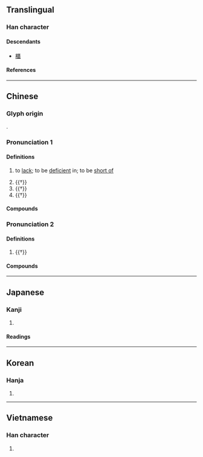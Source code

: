 {{also|匮}}
{{character info}}
==Translingual==

===Han character===
{{Han char|rn=22|rad=匚|as=12|sn=14|four=71718|canj=SLMC|ids=⿷匚貴}}

====Descendants====
* [[櫃]]

====References====
{{Han ref|kx=0154.200|dkj=02651|dj=0346.240|hdz=10089.140|uh=5331}}

----

==Chinese==
{{zh-forms|s=匮}}

===Glyph origin===
{{Han etym}}
{{Han compound|匚|貴|c1=s|c2=p|t1=cabinet|t2=valuables|ls=psc}}.

===Pronunciation 1===
{{zh-pron
|m=kuì
|c=gwai6
|mn=ml:khùi/qz,tw,xm:kūi
|mc=y
|oc=y
|cat=a,n
}}

====Definitions====
{{zh-hanzi}}

# {{lb|zh|literary}} to [[lack]]; to be [[deficient]] in; to be [[short of]]
# {{†}} {{zh-alt-form|簣|[[basket]] for [[carry]]ing [[earth]]}}
# {{†}} {{zh-alt-form|潰|to [[collapse]]; to be [[routed]]}}
# {{†}} {{zh-alt-form|饋|to [[gift]]}}

====Compounds====
{{zh-der|不匱|不虞匱乏|匱乏|匱盟|匱缺|民窮財匱|永錫不匱|空匱|窮匱|財匱力絀}}

===Pronunciation 2===
{{zh-pron
|m=guì
|c=gwai6
|mc=y
|oc=y
|cat=a,n
}}

====Definitions====
{{zh-hanzi}}

# {{†}} {{zh-original|櫃|[[cabinet]]; [[cupboard]]; [[reservoir]]}}

====Compounds====
{{zh-der|發匱|石室金匱|金匱石室|金匱}}

----

==Japanese==

===Kanji===
{{ja-kanji|grade=|rs=匚12}}

# {{rfdef|ja|sort=匚12}}

====Readings====
{{ja-readings
|on=き, ぎ
|kun=ひつ
}}

----

==Korean==

===Hanja===
{{ko-hanja|궤}}

# {{rfdef|ko|sort=匚12}}

----

==Vietnamese==

===Han character===
{{vi-readings|rs=匚12|reading=quĩ}}

# {{rfdef|vi|sort=匚12}}